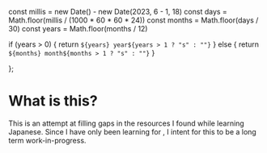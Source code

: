   const millis = new Date() - new Date(2023, 6 - 1, 18)
  const days = Math.floor(millis / (1000 * 60 * 60 * 24))
  const months = Math.floor(days / 30)
  const years = Math.floor(months / 12)

  if (years > 0) {
    return `${years} year${years > 1 ? "s" : ""}`
  } else {
    return `${months} month${months > 1 ? "s" : ""}`
  }

};

<Content>

# What is this?

This is an attempt at filling gaps in the resources I found while learning Japanese. Since I have only been learning for <TimeElapsed/>, I intent for this to be a long term work-in-progress.

</Content>

<TableOfContents />
